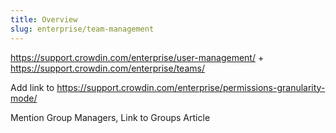 ```yaml
---
title: Overview
slug: enterprise/team-management
---
```


https://support.crowdin.com/enterprise/user-management/ + https://support.crowdin.com/enterprise/teams/

Add link to https://support.crowdin.com/enterprise/permissions-granularity-mode/

Mention Group Managers, Link to Groups Article

